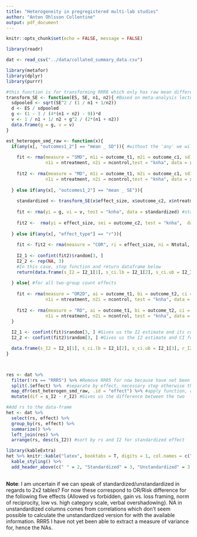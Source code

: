 ```yaml
---
title: "Heterogeneity in pregregistered multi-lab studies"
author: "Anton Ohlsson Collentine"
output: pdf_document
---
```


```r
knitr::opts_chunk$set(echo = FALSE, message = FALSE)
```

```r
library(readr)

dat <- read_csv("../data/collated_summary_data.csv")
```

```r
library(metafor)
library(dplyr)
library(purrr)

#this function is for transforming RRR8 which only has raw mean difference and SE to a standardized version
transform_SE <- function(ES, SE, n1, n2){ #Based on meta-analysis lecture 02
  sdpooled <- sqrt(SE^2 / (1 / n1 + 1/n2))
  d <- ES / sdpooled
  g <- (1 - 3 / (4*(n1 + n2) - 9))*d
  v <- 1 / n1 + 1/ n2 + g^2 / (2*(n1 + n2))
  data.frame(g = g, v = v)
}

est_heterogen_smd_raw <- function(x){
  if(any(x[, "outcomes1_2"] == "mean _ SD")){ #without the 'any' we will get warnings because we apply 'if' to a vector
    
    fit <- rma(measure = "SMD", m1i = outcome_t1, m2i = outcome_c1, sd1i = outcome_t2, sd2i = outcome_c2, #gives Hedge's g as outcome
               n1i = ntreatment, n2i = ncontrol,test = "knha", data = x) 
    
    fit2 <- rma(measure = "MD", m1i = outcome_t1, m2i = outcome_c1, sd1i = outcome_t2, sd2i = outcome_c2, #gives raw outcome
               n1i = ntreatment, n2i = ncontrol,test = "knha", data = x) 
    
  } else if(any(x[, "outcomes1_2"] == "mean _ SE")){  
    
    standardized <- transform_SE(x$effect_size, x$outcome_c2, x$ntreatment, x$ncontrol)
    
    fit <- rma(yi = g, vi = v, test = "knha", data = standardized) #standardized effect estimate
    
    fit2 <-  rma(yi = effect_size, sei = outcome_c2, test = "knha",  data = x) #raw effect estimate
    
  } else if(any(x[, "effect_type"] == "r")){
    
    fit <- fit2 <- rma(measure = "COR", ri = effect_size, ni = Ntotal, test = "knha", data = x)
    
    I2_1 <- confint(fit2)$random[3, ]
    I2_2 <- rep(NA, 3)
    #In this case, stop function and return dataframe below
    return(data.frame(s_I2 = I2_1[1], s_ci.lb = I2_1[2], s_ci.ub = I2_1[3], r_I2 = I2_2[1], r_ci.lb = I2_2[2], r_ci.ub = I2_2[3])) #output is for smd, r, and 1 raw difference
    
  } else{ #for all two-group count effects
    
    fit <- rma(measure = "OR2D", ai = outcome_t1, bi = outcome_t2, ci = outcome_c1, di = outcome_c2, #standardized
               n1i = ntreatment, n2i = ncontrol, test = "knha", data = x)
    
    fit2 <- rma(measure = "RD", ai = outcome_t1, bi = outcome_t2, ci = outcome_c1, di = outcome_c2, #unstandardized
               n1i = ntreatment, n2i = ncontrol, test = "knha", data = x)
  }
  
  I2_1 <- confint(fit)$random[3, ] #Gives us the I2 estimate and its confidence interval for standardized values
  I2_2 <- confint(fit2)$random[3, ] #Gives us the I2 estimate and CI for raw values

  data.frame(s_I2 = I2_1[1], s_ci.lb = I2_1[2], s_ci.ub = I2_1[3], r_I2 = I2_2[1], r_ci.lb = I2_2[2], r_ci.ub = I2_2[3]) #output is for smd, r, and 1 raw difference
}



res <- dat %>% 
  filter(!rs == "RRR5") %>% #Remove RRR5 for now because have not been able to extract sufficient data for it
  split(.$effect) %>%  #separate by effect, necessary step otherwise the function is applied overall
  map_dfr(est_heterogen_smd_raw, .id = "effect") %>% #apply function, rbind results into dataframe ('dfr'), 
  mutate(dif = s_I2 - r_I2) #Gives us the difference between the two

#Add rs to the data-frame
het <- dat %>% 
  select(rs, effect) %>% 
  group_by(rs, effect) %>% 
  summarize() %>% 
  left_join(res) %>% 
  arrange(rs, desc(s_I2)) #sort by rs and I2 for standardized effect


```

```r
library(kableExtra)
het %>% knitr::kable("latex", booktabs = T, digits = 1, col.names = c("RS", "Effect", "I2(%)", "ci.lb", "ci.ub", "I2(%)", "ci.lb", "ci.ub", "Dif")) %>% 
  kable_styling() %>% 
  add_header_above(c(" " = 2, "Standardized" = 3, "Unstandardized" = 3, " " = 1))
  
```
**Note**: I am uncertain if we can speak of standardized/unstandardized in regards to 2x2 tables? For now these correspond to OR/Risk difference for the following five effects {Allowed vs forbidden, gain vs. loss framing, norm of reciprocity, low vs. high category scale, verbal overshadowing}. NA in unstandardized columns comes from correlations which don't seem possible to calculate the unstandardized version for with the available information. RRR5 I have not yet been able to extract a measure of variance for, hence the NAs.
